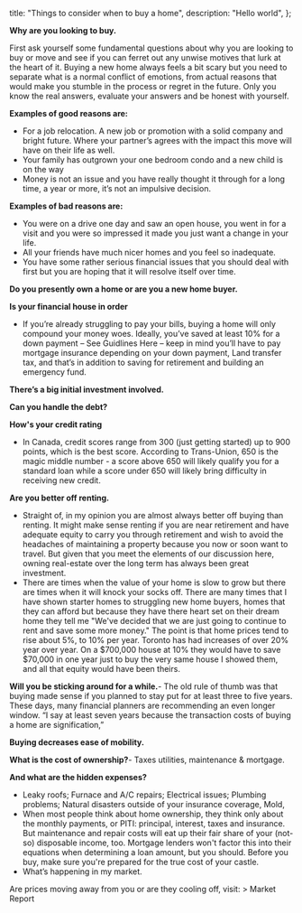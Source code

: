 
  title: "Things to consider when to buy a home",
  description: "Hello world",
};

<BlogHeader
  Title="Things to consider when to buy a home."
  Description="Discover key factors to help you make an informed decision, ensuring your purchase is both smart and satisfying. Avoid common pitfalls with our expert tips."
/>

<TypographyLead>**Why are you looking to buy.**</TypographyLead>

First ask yourself some fundamental questions about why you are looking to buy or move and see if you can ferret out any unwise motives that lurk at the heart of it. Buying a new home always feels a bit scary but you need to separate what is a normal conflict of emotions, from actual reasons that would make you stumble in the process or regret in the future. Only you know the real answers, evaluate your answers and be honest with yourself.

<TypographyLead>**Examples of good reasons are:**</TypographyLead>

- For a job relocation. A new job or promotion with a solid company and bright future. Where your partner’s agrees with the impact this move will have on their life as well.
- Your family has outgrown your one bedroom condo and a new child is on the way
- Money is not an issue and you have really thought it through for a long time, a year or more, it’s not an impulsive decision.

<TypographyLead>**Examples of bad reasons are:**</TypographyLead>

- You were on a drive one day and saw an open house, you went in for a visit and you were so impressed it made you just want a change in your life.
- All your friends have much nicer homes and you feel so inadequate.
- You have some rather serious financial issues that you should deal with first but you are hoping that it will resolve itself over time.

<TypographyLead>**Do you presently own a home or are you a new home buyer.**</TypographyLead>

<TypographyLead>**Is your financial house in order**</TypographyLead>

- If you’re already struggling to pay your bills, buying a home will only compound your money woes. Ideally, you’ve saved at least 10% for a down payment – See Guidlines Here – keep in mind you’ll have to pay mortgage insurance depending on your down payment, Land transfer tax, and that’s in addition to saving for retirement and building an emergency fund.

<TypographyLead>**There’s a big initial investment involved.**</TypographyLead>

<TypographyLead>**Can you handle the debt?**</TypographyLead>

<TypographyLead>**How's your credit rating**</TypographyLead>

- In Canada, credit scores range from 300 (just getting started) up to 900 points, which is the best score. According to Trans-Union, 650 is the magic middle number - a score above 650 will likely qualify you for a standard loan while a score under 650 will likely bring difficulty in receiving new credit.

<TypographyLead>**Are you better off renting.**</TypographyLead>

- Straight of, in my opinion you are almost always better off buying than renting. It might make sense renting if you are near retirement and have adequate equity to carry you through retirement and wish to avoid the headaches of maintaining a property because you now or soon want to travel. But given that you meet the elements of our discussion here, owning real-estate over the long term has always been great investment.
- There are times when the value of your home is slow to grow but there are times when it will knock your socks off. There are many times that I have shown starter homes to struggling new home buyers, homes that they can afford but because they have there heart set on their dream home they tell me "We've decided that we are just going to continue to rent and save some more money." The point is that home prices tend to rise about 5%, to 10% per year. Toronto has had increases of over 20% year over year. On a $700,000 house at 10% they would have to save $70,000 in one year just to buy the very same house I showed them, and all that equity would have been theirs.

<TypographyLead>**Will you be sticking around for a while.**</TypographyLead>- The old rule of thumb was that buying
made sense if you planned to stay put for at least three to five years. These days, many financial planners are
recommending an even longer window. “I say at least seven years because the transaction costs of buying a home are
signification,”

<TypographyLead>**Buying decreases ease of mobility.**</TypographyLead>

<TypographyLead>**What is the cost of ownership?**</TypographyLead>- Taxes utilities, maintenance & mortgage.

<TypographyLead>**And what are the hidden expenses?**</TypographyLead>

- Leaky roofs; Furnace and A/C repairs; Electrical issues; Plumbing problems; Natural disasters outside of your insurance coverage, Mold,
- When most people think about home ownership, they think only about the monthly payments, or PITI: principal, interest, taxes and insurance. But maintenance and repair costs will eat up their fair share of your (not-so) disposable income, too. Mortgage lenders won't factor this into their equations when determining a loan amount, but you should. Before you buy, make sure you're prepared for the true cost of your castle.
- What’s happening in my market.

Are prices moving away from you or are they cooling off, visit: > Market Report
